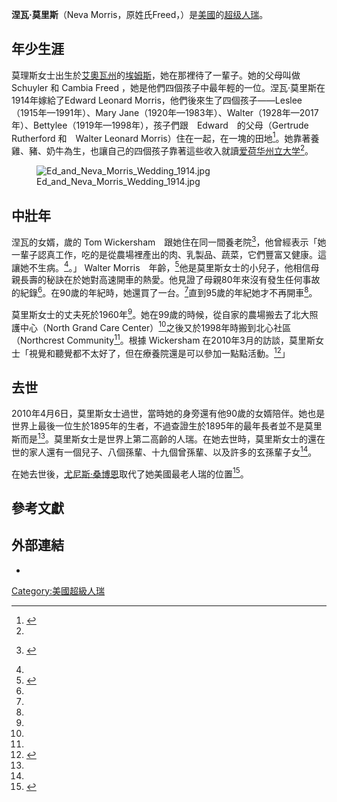 {{Infobox person
|image       =Neva morris 2005 red hat society.jpg
|name        =涅瓦·莫里斯
|caption     =
|birth_name  =
|birth_date  ={{birth date|1895|8|3|mf=yes}}
|birth_place ={{USA}}[[爱荷华州|爱荷华州]][[埃姆斯|埃姆斯]]
|death_date  ={{death date|2010|4|6|mf=yes}}（{{age in years and days|1895|8|3|2010|4|6}})
|death_place ={{USA}}[[爱荷华州|爱荷华州]][[埃姆斯|埃姆斯]]
|title       =
|occupation  =
|parents     = Schuyler<br />Cambia Freed
|spouse      = Edward Leonard Morris（1914年—1960年）
|children     = Leslee（1915年—1991年）<br />Mary Jane（1920年—1983年）<br />Walter（1928年—2017年）<br />Bettylee（1919年—1998年）
}}
'''涅瓦·莫里斯'''（Neva Morris，原姓氏Freed，{{bd|1895年|8月3日|2010年|4月6日}}）是[[美國|美國]]的[[超级人瑞|超级人瑞]]。

==年少生涯==
莫理斯女士出生於[[艾奧瓦州|艾奧瓦州]]的[[埃姆斯|埃姆斯]]，她在那裡待了一輩子。她的父母叫做 Schuyler 和 Cambia Freed ，她是他們四個孩子中最年輕的一位。涅瓦·莫里斯在1914年嫁給了Edward Leonard Morris，他們後來生了四個孩子——Leslee（1915年—1991年）、Mary Jane（1920年—1983年）、Walter（1928年—2017年）、Bettylee（1919年—1998年），孩子們跟　Edward　的父母（Gertrude Rutherford 和　Walter Leonard Morris）住在一起，在一塊{{convert|224|acre|km2}}的田地<ref name="Morris">{{cite web|url=http://www.ameshistoricalsociety.org/exhibits/tribune/07/wf_0732.htm|title=Oldest Iowan Birthplace|publisher=Ames Tribune|archiveurl=https://web.archive.org/web/20080516080059/http://www.ameshistoricalsociety.org/exhibits/tribune/07/wf_0732.htm|archivedate=2008-05-16}}</ref>。她靠著養雞、豬、奶牛為生，也讓自己的四個孩子靠著這些收入就讀[[爱荷华州立大学|爱荷华州立大学]]<ref name="NevaWOA"/>。

[[Image:Ed_and_Neva_Morris_Wedding_1914.jpg|thumb]]

==中壯年==
涅瓦的女婿，{{age|1919|12|31}}歲的 Tom Wickersham　跟她住在同一間養老院<ref name="NevaWOA">{{cite web|url=http://www.desmoinesregister.com/article/20100309/NEWS/3090359/Oldest-American-lives-in-Ames-and-at-114-sings-a-sunny-duet-|title=Oldest American lives in Ames and, at 114, sings a sunny duet|publisher=Des Moines Register|date=2010-03-09|accessdate=2010-03-13|last=Krogstad|first=Jens Manuel}} {{Dead link|date=October 2010|bot=H3llBot}}</ref>，他曾經表示「她一輩子認真工作，吃的是從農場裡產出的肉、乳製品、蔬菜，它們豐富又健康。這讓她不生病。<ref name="Morris"/>。」 Walter Morris　年齡{{age|1928|1|1}}，<ref name="Neva">{{cite web|url=http://www.amestrib.com/articles/2009/10/25/ames_tribune/news/doc4ae3d71734b9b221134561.txt|title=ISU researcher searches for the recipe for long life|publisher=Ames Tribune|date=2009-10-24|accessdate=2009-11-08|last=Pusey|first=James|archive-url=https://web.archive.org/web/20171112132038/http://www.amestrib.com/articles/2009/10/25/ames_tribune/news/doc4ae3d71734b9b221134561.txt|archive-date=2017-11-12|dead-url=yes}}</ref>他是莫里斯女士的小兒子，他相信母親長壽的秘訣在於她對高速開車的熱愛。他見證了母親80年來沒有發生任何事故的紀錄<ref name="Morris"/>。在90歲的年紀時，她還買了一台{{tsl|en|Mercury Grand Marquis||1985年出廠的Mercury Grand Marquis}}。<ref name="NevaWOA"/>直到95歲的年紀她才不再開車<ref name="NevaWOA"/>。

莫里斯女士的丈夫死於1960年<ref name="Neva"/>。她在99歲的時候，從自家的農場搬去了北大照護中心（North Grand Care Center）<ref name="Morris"/>之後又於1998年時搬到北心社區（Northcrest Community<ref name="Neva"/>。根據 Wickersham 在2010年3月的訪談，莫里斯女士「視覺和聽覺都不太好了，但在療養院還是可以參加一點點活動。<ref name="death">{{cite web|url=http://www.wcfcourier.com/news/local/article_c8c3e85c-41ac-11df-82e9-001cc4c002e0.html|title=Oldest American dies at 114 in Iowa|publisher=WCF Courier|date=2010-04-06|accessdate=2010-04-06|author=[[美联社|美联社]]|archive-date=2021-03-14|archive-url=https://web.archive.org/web/20210314200520/https://wcfcourier.com/news/local/article_c8c3e85c-41ac-11df-82e9-001cc4c002e0.html|dead-url=no}}</ref>」

==去世==
2010年4月6日，莫里斯女士過世，當時她的身旁還有他90歲的女婿陪伴。她也是世界上最後一位生於1895年的生者，不過查證生於1895年的最年長者並不是莫里斯而是{{tsl|en|Mary Josephine Ray||Mary Josephine Ray}}<ref name="death"/>。莫里斯女士是世界上第二高齡的人瑞。在她去世時，莫里斯女士的還在世的家人還有一個兒子、八個孫輩、十九個曾孫輩、以及許多的玄孫輩子女<ref name="Morris"/>。

在她去世後，[[尤尼斯·桑博恩|尤尼斯·桑博恩]]取代了她美國最老人瑞的位置<ref>{{Cite web|url=http://www.telegraph.co.uk/news/worldnews/northamerica/usa/7561259/Second-oldest-person-in-world-dies-aged-114.html|title=Second oldest person in world dies aged 114|work=[[每日电讯报|每日电讯报]]|date=April 6, 2010|accessdate=January 25, 2016|archive-date=2020-11-28|archive-url=https://web.archive.org/web/20201128115306/https://www.telegraph.co.uk/news/worldnews/northamerica/usa/7561259/Second-oldest-person-in-world-dies-aged-114.html|dead-url=no}}</ref>。

==參考文獻==
{{reflist}}
{{S-start}}
{{S-bef|before=[[瑪麗·約瑟芬·雷|瑪麗·約瑟芬·雷]]}}
{{S-ttl|title={{flagicon|USA}} [[美國|美國]]最年長者|years=2010年3月7日－2010年4月6日}}
{{S-aft|after=[[尤尼斯·桑博恩|尤尼斯·桑博恩]]}}
{{S-end}}

==外部連結==
*{{YouTube|AV2UJqpnttc|Neva Morris在114歲時所拍攝的影片}}

[[Category:美國超級人瑞|Category:美國超級人瑞]]